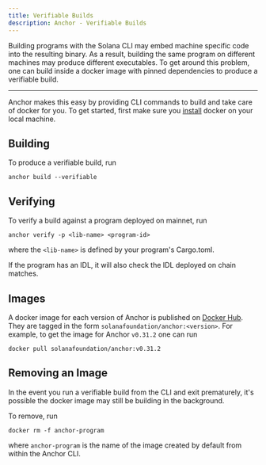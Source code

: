 ```yaml
---
title: Verifiable Builds
description: Anchor - Verifiable Builds
---
```


Building programs with the Solana CLI may embed machine specific code into the
resulting binary. As a result, building the same program on different machines
may produce different executables. To get around this problem, one can build
inside a docker image with pinned dependencies to produce a verifiable build.

---

Anchor makes this easy by providing CLI commands to build and take care of
docker for you. To get started, first make sure you
[install](https://docs.docker.com/get-docker/) docker on your local machine.

## Building

To produce a verifiable build, run

```shell
anchor build --verifiable
```

## Verifying

To verify a build against a program deployed on mainnet, run

```shell
anchor verify -p <lib-name> <program-id>
```

where the `<lib-name>` is defined by your program's Cargo.toml.

If the program has an IDL, it will also check the IDL deployed on chain matches.

## Images

A docker image for each version of Anchor is published on
[Docker Hub](https://hub.docker.com/r/solanafoundation/anchor). They are tagged
in the form `solanafoundation/anchor:<version>`. For example, to get the image
for Anchor `v0.31.2` one can run

```shell
docker pull solanafoundation/anchor:v0.31.2
```

## Removing an Image

In the event you run a verifiable build from the CLI and exit prematurely, it's
possible the docker image may still be building in the background.

To remove, run

```shell
docker rm -f anchor-program
```

where `anchor-program` is the name of the image created by default from within
the Anchor CLI.
